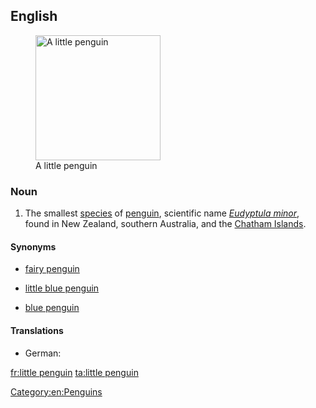 ==English==
{{wikipedia}}
[[Image:Fairy penguin.jpg|200px|thumb|right|A little penguin]]

===Noun===
{{en-noun|head=[[little]] [[penguin]]}}

# The smallest [[species]] of [[penguin]], scientific name ''[[Eudyptula minor]]'', found in New Zealand, southern Australia, and the [[Chatham Islands]].

====Synonyms====
* {{qualifier|Australia}} [[fairy penguin]]
* {{qualifier|New Zealand}} [[little blue penguin]]
* {{qualifier|New Zealand}} [[blue penguin]]

====Translations====
* German: {{t+|de|Zwergpinguin|m}}

[[Category:en:Penguins]]

[[fr:little penguin]]
[[ta:little penguin]]